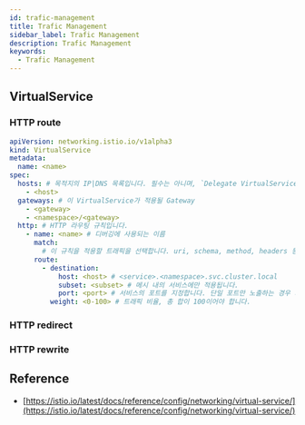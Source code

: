```yaml
---
id: trafic-management
title: Trafic Management
sidebar_label: Trafic Management
description: Trafic Management
keywords:
  - Trafic Management
---
```


## VirtualService

### HTTP route

```yaml
apiVersion: networking.istio.io/v1alpha3
kind: VirtualService
metadata:
  name: <name>
spec:
  hosts: # 목적지의 IP|DNS 목록입니다. 필수는 아니며, `Delegate VirtualService`의 경우 이 필드는 생략해야 합니다.
    - <host>
  gateways: # 이 VirtualService가 적용될 Gateway
    - <gateway>
    - <namespace>/<gateway>
  http: # HTTP 라우팅 규칙입니다.
    - name: <name> # 디버깅에 사용되는 이름
      match:
        # 이 규칙을 적용할 트래픽을 선택합니다. uri, schema, method, headers 등
      route:
        - destination:
            host: <host> # <service>.<namespace>.svc.cluster.local
            subset: <subset> # 메시 내의 서비스에만 적용됩니다.
            port: <port> # 서비스의 포트를 지정합니다. 단일 포트만 노출하는 경우 지정할 필요 업습니다.
          weight: <0-100> # 트래픽 비율, 총 합이 100이어야 합니다.
```

### HTTP redirect

### HTTP rewrite

## Reference

- [https://istio.io/latest/docs/reference/config/networking/virtual-service/](https://istio.io/latest/docs/reference/config/networking/virtual-service/)
